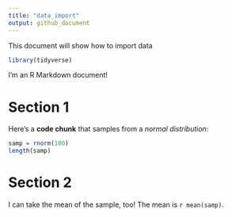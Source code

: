 ```yaml
---
title: "data_import"
output: github_document
---
```

This document will show how to import data 



```r
library(tidyverse)

```



I'm an R Markdown document! 

# Section 1

Here's a **code chunk** that samples from 
a _normal distribution_:

```r
samp = rnorm(100)
length(samp)
```

# Section 2

I can take the mean of the sample, too!
The mean is `r mean(samp)`.